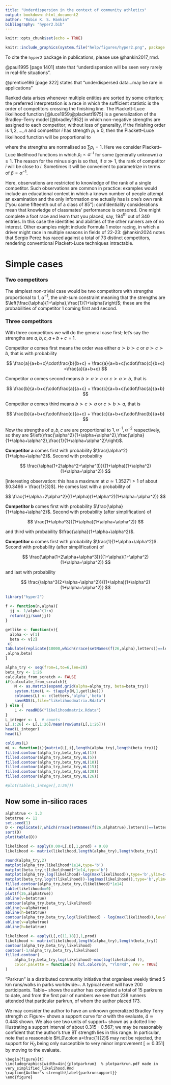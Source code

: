 ```yaml
---
title: "Underdispersion in the context of community athletics"
output: bookdown::html_document2
author: "Robin K. S. Hankin"
bibliography: "hyper2.bib"
---
```


```r
knitr::opts_chunk$set(echo = TRUE)
```

```r
knitr::include_graphics(system.file("help/figures/hyper2.png", package = "hyper2"))
```

To cite the `hyper2` package in publications, please use @hankin2017_rmd.

@paul1995 [page 1401] state that "underdispersion will be seen very
rarely in real-life situations".

@prentice186 [page 322] states that "underdispersed data...may be rare
in applications"

Ranked data arises whenever multiple entities are sorted by some
criterion; the preferred interpretation is a race in which the
sufficient statistic is the order of competitors crossing the
finishing line.  The Plackett--Luce likelihood function
[@luce1959;@plackett1975] is a generalization of the Bradley--Terry
model [@bradley1952] in which non-negative strengths are assigned to
each competitor; without loss of generality, if the finishing order is
$1,2,\ldots,n$ and competitor $i$ has strength $p_i\geqslant 0$, then
the Plackett--Luce likelihood function will be proportional to

\begin{equation}\label{plackettluce}
\prod_{i=1}^n\frac{p_i}{\sum_{j=i}^np_j}
\end{equation}

\noindent where the strengths are normalised so $\sum p_i=1$.  Here we
consider Plackett--Luce likelihood functions in which
$p_i\propto\alpha^{-i}$ for some (generally unknown) $\alpha\geqslant
1$.  The reason for the minus sign is so that, if $\alpha\gg 1$, the
rank of competitor $i$ will be close to $i$.  Sometimes it will be
convenient to parametrize in terms of $\beta=\alpha^{-1}$.

Here, observations are restricted to knowledge of the rank of a single
competitor.  Such observations are common in practice: examples would
include an educational context in which a known number of people
attempt an examination and the only information one actually has is
one's own rank ["you came fifteenth out of a class of 85"]:
confidentiality considerations mean that knowledge of classmates'
performance is censored.  One might complete a foot race and learn
that you placed, say, 194${}^\mathrm{th}$ out of 340 entries.  In this
case the identities and abilities of the other runners are of no
interest.  Other examples might include Formula 1 motor racing, in
which a driver might race in multiple seasons in fields of 22-23:
@hankin2024 notes that Sergio Perez has raced against a total of 73
distinct competitors, rendering conventional Plackett-Luce techniques
intractable.

# Simple cases


### Two competitors {-}
The simplest non-trivial case would be two competitors with strengths
proportional to $1,\alpha^{-1}$, the unit-sum constraint meaning that
the strengths are
$\left(\frac{\alpha}{1+\alpha},\frac{1}{1+\alpha}\right)$; these are
the probabilities of competitor 1 coming first and second.

### Three competitors {-}

With three competitors we will do the general case first; let's say
the strengths are $a,b,c, a+b+c=1$.

Competitor $a$ comes first means the order was either $a\succ b\succ
c$ or $a\succ c\succ b$, that is with probability

$$
\frac{a}{a+b+c}\cdot\frac{b}{b+c} + 
\frac{a}{a+b+c}\cdot\frac{c}{b+c}
=\frac{a}{a+b+c}
$$

Competitor $a$ comes second means $b\succ a\succ c$ or $c\succ a\succ b$, that is

$$
\frac{b}{a+b+c}\cdot\frac{a}{a+c} + 
\frac{c}{a+b+c}\cdot\frac{a}{a+b}
$$

Competitor $a$ comes third means $b\succ c\succ a$ or $c\succ b\succ a$, that is

$$
\frac{b}{a+b+c}\cdot\frac{c}{a+c} + 
\frac{c}{a+b+c}\cdot\frac{b}{a+b}
$$


Now the strengths of $a,b,c$ are are proportional to
$1,\alpha^{-1},\alpha^{-2}$ respectively, so they are
$\left(\frac{\alpha^2}{1+\alpha+\alpha^2},\frac{\alpha}{1+\alpha+\alpha^2},\frac{1}{1+\alpha+\alpha^2}\right)$.



**Competitor ${\mathbf a}$** comes first with probability
$\frac{\alpha^2}{1+\alpha+\alpha^2}$.  Second with probability

$$
\frac{\alpha(1+2\alpha^2+\alpha^3)}{(1+\alpha)(1+\alpha^2)(1+\alpha+\alpha^2)}
$$

[interesting observation: this has a maximum at $a\simeq 1.35271>1$ of
about $0.3466 > \frac{1}{3}$].  He comes last with a probability of

$$
\frac{1+\alpha+2\alpha^2}{(1+\alpha)(1+\alpha^2)(1+\alpha+\alpha^2)}
$$


**Competitor ${\mathbf b}$** comes first with probability
$\frac{\alpha}{1+\alpha+\alpha^2}$.  Second with probability (after
simplification) of

$$
\frac{1+\alpha^3}{(1+\alpha)(1+\alpha+\alpha^2)}
$$

and third with probability $\frac{\alpha}{1+\alpha+\alpha^2}$.

**Competitor ${\mathbf c}$** comes first with probability
$\frac{1}{1+\alpha+\alpha^2}$.  Second with probability (after
simplification) of  

$$
\frac{\alpha(1+2\alpha+\alpha^3)}{(1+\alpha)(1+\alpha^2)(1+\alpha+\alpha^2)}
$$


and last with probability

$$
\frac{\alpha^3(2+\alpha+\alpha^2)}{(1+\alpha)(1+\alpha^2)(1+\alpha+\alpha^2)}
$$



```r
library("hyper2")

f <- function(n,alpha){
  jj <- 1/alpha^(1:n)
  return(jj/sum(jj))
}

getlike <- function(v){
  alpha <- v[1]
  beta <- v[2]
 c(
tabulate(replicate(10000,which(rrace(setNames(f(26,alpha),letters))==letters[beta])),nbins=26)
,alpha,beta)
}
```

```r
alpha_try <- seq(from=1,to=6,len=20)
beta_try <- 1:26
calculate_from_scratch <- FALSE
if(calculate_from_scratch){
    M <- as.matrix(expand.grid(alpha=alpha_try, beta=beta_try))
    system.time(L <- t(apply(M,1,getlike)))
    colnames(L) <- c(letters,'alpha','beta')
    saveRDS(L,file="likelihoodmatrix.Rdata")
} else {
    L <- readRDS("likelihoodmatrix.Rdata")
}
L_integer <- L  # counts
L[,1:26] <- L[,1:26]/mean(rowSums(L[,1:26]))
head(L_integer)
head(L)
```

```r
colSums(L)
mL <- function(i){matrix(L[,i],length(alpha_try),length(beta_try))}
filled.contour(alpha_try,beta_try,mL(1))
filled.contour(alpha_try,beta_try,mL(5))
filled.contour(alpha_try,beta_try,mL(10))
filled.contour(alpha_try,beta_try,mL(15))
filled.contour(alpha_try,beta_try,mL(20))
filled.contour(alpha_try,beta_try,mL(26))
```

```r
#plot(table(L_integer[,1:26]))
```

## Now some in-silico races

```r
alphatrue <- 1.3
betatrue <- 11 
set.seed(1)
D <- replicate(7,which(rrace(setNames(f(26,alphatrue),letters))==letters[betatrue]))
sort(D)
plot(table(D))
```

```r
likelihood <- apply(0.00+L[,D],1,prod) + 0.00
likelihood <- matrix(likelihood,length(alpha_try),length(beta_try))
```

```r
round(alpha_try,2)
matplot(alpha_try,likelihood*1e14,type='b')
matplot(beta_try,t(likelihood)*1e14,type='b')
matplot(alpha_try,log(likelihood)-log(max(likelihood)),type='b',ylim=c(-20,0))
matplot(beta_try,log(t(likelihood))-log(max(likelihood)),type='b',ylim=c(-20,0))
filled.contour(alpha_try,beta_try,(likelihood)*1e14)
table(likelihood==0)
plot(f(26,alphatrue))
abline(v=betatrue)
contour(alpha_try,beta_try,likelihood)
abline(v=alphatrue)
abline(h=betatrue)
contour(alpha_try,beta_try,log(likelihood) - log(max(likelihood)),levels=-(0:10))
abline(v=alphatrue)
abline(h=betatrue)
```



```r
likelihood <- apply(L[,c(11,18)],1,prod)
likelihood <- matrix(likelihood,length(alpha_try),length(beta_try))
contour(alpha_try,beta_try,likelihood)
contour(-1/alpha_try,beta_try,likelihood)
filled.contour(
    alpha_try,beta_try,log(likelihood)-max(log(likelihood )),
    color.palette = function(n) hcl.colors(n, "YlOrRd", rev = TRUE)
)

```

\subsection{Park run}

"Parkrun" is a distributed community initiative that organises
weekly timed 5 km runs/walks in parks worldwide~\cite{hindley2020}.  A
typical event will have 200 participants.  Table~\ref{parkruntable}
shows the author has completed a total of 15 parkruns to date, and
from the first pair of numbers we see that 238 runners attended that
particular parkrun, of whom the author placed 173.

\begin{table*}[t]
  \caption{Parkrun results}
\label{parkruntable}
\begin{tabular}{ccccccccccc}
\hline
rank   &173  & 165 & 172 & 199 & 181 & 229 & 177 & 222 & 206 & 142 \\
runners&238  & 238 & 196 & 242 & 242 & 318 & 259 & 305 & 297 & 241 \\ \\ \\
rank   & 118 & 224 & 128 & 115 & 183 &     &     &     &     &\\
runners& 179 & 338 & 203 & 245 & 254 &     &     &     &     &\\
\hline
\end{tabular}
\end{table*}


We may consider the author to have an unknown generalized Bradley
Terry strength $a$: Figure~\ref{parkrunsupport} shows a support curve
for $a$ with the evaluate, $\hat{a}\simeq 0.448$ shown.  We also see
two units of support~\cite{edwards1992} shown as a dotted line
illustrating a support interval of about 0.315 - 0.567; we may be
reasonably confident that the author's true BT strength lies in this
range.  In particular, note that a reasonable $H_0\colon
a=\frac{1}{2}$ may not be rejected, the support for $H_0$ being only
susceptible to very minor improvement [$\simeq 0.351$] by moving to
the evaluate.

```asis
\begin{figure}[t]
\includegraphics[width=4in]{plotparkrun}  % plotparkrun.pdf made in very_simplified_likelihood.Rmd
\caption{Author's strength\label{parkrunsupport}}
\end{figure}
```
